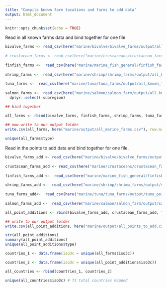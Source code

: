 ```yaml
---
title: "Compile known farm locations and farms to add data"
output: html_document
---
```


```r
knitr::opts_chunk$set(echo = TRUE)
```

Read in all known farms data and bind together for one file. 

```r
bivalve_farms <- read_csv(here("marine/bivalve/bivalve_farms/output/all_known_bivalve_farms_final.csv"))
  
# crustacean_farms <- read_csv(here("marine/crustaceans/crustacean_farms/output/all_known_crustacean_farms_final.csv")) ## there are none
  
finfish_farms <-  read_csv(here("marine/marine_fish_general/finfish_farms/output/all_known_finfish_farms_final.csv"))
  
shrimp_farms <-  read_csv(here("marine/shrimp/shrimp_farms/output/all_known_shrimp_farms_final.csv"))
  
tuna_farms <-  read_csv(here("marine/tuna/tuna_farms/output/all_known_tuna_farms_final.csv"))
  
salmon_farms <-  read_csv(here("marine/salmon/salmon_farm/output/all_known_salmon_farms_final.csv")) %>%
  dplyr::select(-subregion)

## bind together

all_farms <- rbind(bivalve_farms, finfish_farms, shrimp_farms, tuna_farms, salmon_farms)

## now write to our output folder
write.csv(all_farms, here("marine/output/all_marine_farms.csv"), row.names = FALSE)
  
unique(all_farms$type)

```

Read in the points to add data and bind together for one file. 

```r
bivalve_farms_add <- read_csv(here("marine/bivalve/bivalve_farms/output/bivalve_points_to_add_final.csv"))
  
crustacean_farms_add <- read_csv(here("marine/crustaceans/crustacean_farms/output/crustaceans_points_to_add_final.csv")) 
  
finfish_farms_add <-  read_csv(here("marine/marine_fish_general/finfish_farms/output/marine_fish_general_points_to_add_final.csv"))
  
shrimp_farms_add <-  read_csv(here("marine/shrimp/shrimp_farms/output/shrimp_points_to_add_final.csv"))
  
tuna_farms_add<-  read_csv(here("marine/tuna/tuna_farms/output/tuna_points_to_add_final.csv"))
  
salmon_farms_add <-  read_csv(here("marine/salmon/salmon_farm/output/salmon_points_to_add_final.csv"))

all_point_additions <- rbind(bivalve_farms_add, crustacean_farms_add, finfish_farms_add, shrimp_farms_add, tuna_farms_add, salmon_farms_add)

## write to our output folder
write.csv(all_point_additions, here("marine/output/all_points_to_add.csv"), row.names = FALSE)

str(all_point_additions)
summary(all_point_additions)
unique(all_point_additions$type)
```

```r
countries_1 <- data.frame(iso3c = unique(all_farms$iso3c))

countries_2 <- data.frame(iso3c = unique(all_point_additions$iso3c))

all_countries <- rbind(countries_1, countries_2)

unique(all_countries$iso3c) # 73 total countries mapped 
```


